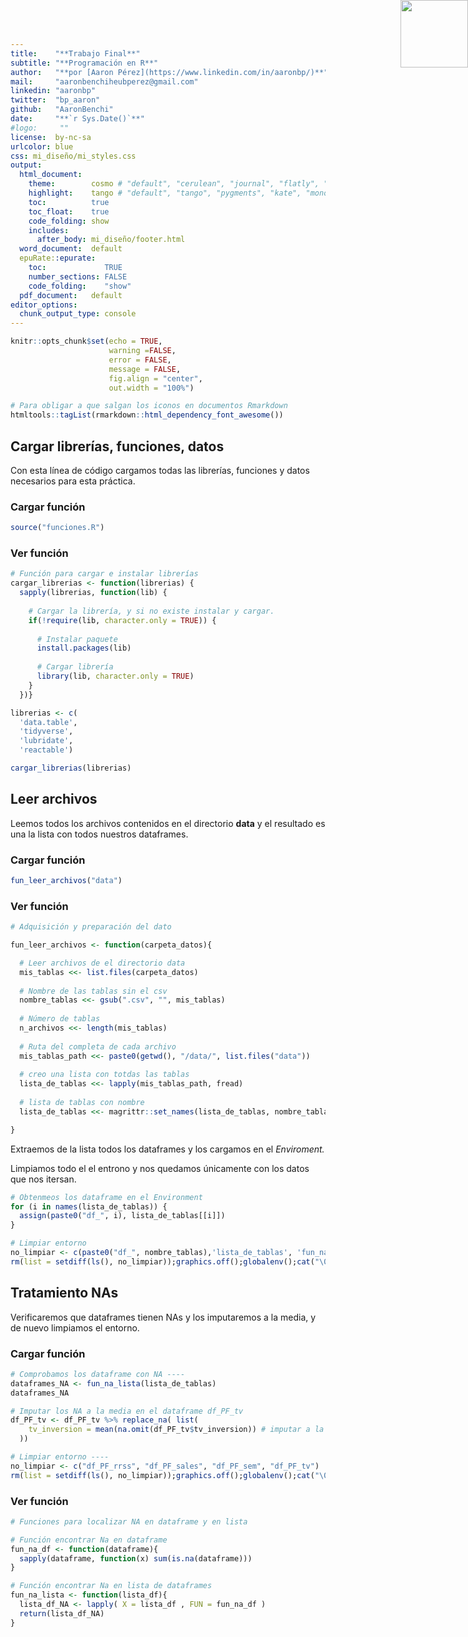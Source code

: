 ```yaml
---
title:    "**Trabajo Final**"
subtitle: "**Programación en R**"
author:   "**por [Aaron Pérez](https://www.linkedin.com/in/aaronbp/)**"
mail:     "aaronbenchiheubperez@gmail.com"
linkedin: "aaronbp"
twitter:  "bp_aaron"
github:   "AaronBenchi"
date:     "**`r Sys.Date()`**"
#logo:     ""
license:  by-nc-sa
urlcolor: blue
css: mi_diseño/mi_styles.css
output:
  html_document: 
    theme:        cosmo # "default", "cerulean", "journal", "flatly", "readable", "spacelab", "united", "cosmo", "lumen", "paper", "sandstone", "simplex", "yeti"
    highlight:    tango # "default", "tango", "pygments", "kate", "monochrome", "espresso", "zenburn", "haddock", "textmate"
    toc:          true
    toc_float:    true
    code_folding: show
    includes:
      after_body: mi_diseño/footer.html
  word_document:  default
  epuRate::epurate:
    toc:             TRUE
    number_sections: FALSE
    code_folding:    "show"
  pdf_document:   default
editor_options: 
  chunk_output_type: console
---
```


```r
knitr::opts_chunk$set(echo = TRUE, 
                      warning =FALSE, 
                      error = FALSE,
                      message = FALSE,
                      fig.align = "center", 
                      out.width = "100%")
```

```r
# Para obligar a que salgan los iconos en documentos Rmarkdown
htmltools::tagList(rmarkdown::html_dependency_font_awesome())
```

![](mi_disen%CC%83o/Logo_AA.png){style="position:absolute;top:0px;right:0px;" width="108"}

## Cargar librerías, funciones, datos {.tabset}

Con esta línea de código cargamos todas las librerías, funciones y datos necesarios para esta práctica.

### Cargar función

```r
source("funciones.R")
```

### Ver función

```r
# Función para cargar e instalar librerías
cargar_librerias <- function(librerias) {
  sapply(librerias, function(lib) {
    
    # Cargar la librería, y si no existe instalar y cargar.
    if(!require(lib, character.only = TRUE)) {
      
      # Instalar paquete
      install.packages(lib)
      
      # Cargar librería
      library(lib, character.only = TRUE)
    }
  })}

librerias <- c(
  'data.table',
  'tidyverse',
  'lubridate',
  'reactable')

cargar_librerias(librerias)
```

## Leer archivos {.tabset}

Leemos todos los archivos contenidos en el directorio **data** y el resultado es una la lista con todos nuestros dataframes.

### Cargar función

```r
fun_leer_archivos("data")
```

### Ver función

```r
# Adquisición y preparación del dato

fun_leer_archivos <- function(carpeta_datos){

  # Leer archivos de el directorio data
  mis_tablas <<- list.files(carpeta_datos)
  
  # Nombre de las tablas sin el csv
  nombre_tablas <<- gsub(".csv", "", mis_tablas)
  
  # Número de tablas
  n_archivos <<- length(mis_tablas)
  
  # Ruta del completa de cada archivo
  mis_tablas_path <<- paste0(getwd(), "/data/", list.files("data"))
  
  # creo una lista con totdas las tablas
  lista_de_tablas <<- lapply(mis_tablas_path, fread)
  
  # lista de tablas con nombre
  lista_de_tablas <<- magrittr::set_names(lista_de_tablas, nombre_tablas)

}
```

Extraemos de la lista todos los dataframes y los cargamos en el *Enviroment.*

Limpiamos todo el el entrono y nos quedamos únicamente con los datos que nos itersan.

```r
# Obtenmeos los dataframe en el Environment
for (i in names(lista_de_tablas)) {
  assign(paste0("df_", i), lista_de_tablas[[i]])
}

# Limpiar entorno
no_limpiar <- c(paste0("df_", nombre_tablas),'lista_de_tablas', 'fun_na_df', 'fun_na_lista')
rm(list = setdiff(ls(), no_limpiar));graphics.off();globalenv();cat("\014")
```

## Tratamiento NAs {.tabset}

Verificaremos que dataframes tienen NAs y los imputaremos a la media, y de nuevo limpiamos el entorno.

### Cargar función

```r
# Comprobamos los dataframe con NA ----
dataframes_NA <- fun_na_lista(lista_de_tablas)
dataframes_NA
```

```r
# Imputar los NA a la media en el dataframe df_PF_tv
df_PF_tv <- df_PF_tv %>% replace_na( list(
    tv_inversion = mean(na.omit(df_PF_tv$tv_inversion)) # imputar a la media
  ))

# Limpiar entorno ----
no_limpiar <- c("df_PF_rrss", "df_PF_sales", "df_PF_sem", "df_PF_tv")
rm(list = setdiff(ls(), no_limpiar));graphics.off();globalenv();cat("\014")
```

### Ver función

```r
# Funciones para localizar NA en dataframe y en lista

# Función encontrar Na en dataframe 
fun_na_df <- function(dataframe){
  sapply(dataframe, function(x) sum(is.na(dataframe)))
}

# Función encontrar Na en lista de dataframes
fun_na_lista <- function(lista_df){
  lista_df_NA <- lapply( X = lista_df , FUN = fun_na_df )
  return(lista_df_NA)
}
```

